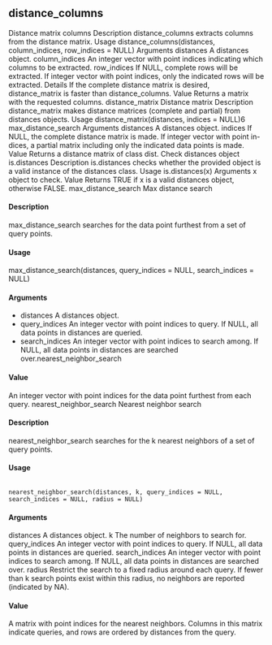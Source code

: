 

## distance_columns
Distance matrix columns
Description
distance_columns extracts columns from the distance matrix.
Usage
distance_columns(distances, column_indices, row_indices = NULL)
Arguments
distances
A distances object.
column_indices An integer vector with point indices indicating which columns to be extracted.
row_indices
If NULL, complete rows will be extracted. If integer vector with point indices,
only the indicated rows will be extracted.
Details
If the complete distance matrix is desired, distance_matrix is faster than distance_columns.
Value
Returns a matrix with the requested columns.
distance_matrix
Distance matrix
Description
distance_matrix makes distance matrices (complete and partial) from distances objects.
Usage
distance_matrix(distances, indices = NULL)6
max_distance_search
Arguments
distances A distances object.
indices If NULL, the complete distance matrix is made. If integer vector with point in-
dices, a partial matrix including only the indicated data points is made.
Value
Returns a distance matrix of class dist.
Check distances object
is.distances
Description
is.distances checks whether the provided object is a valid instance of the distances class.
Usage
is.distances(x)
Arguments
x
object to check.
Value
Returns TRUE if x is a valid distances object, otherwise FALSE.
max_distance_search
Max distance search

#### Description
max_distance_search searches for the data point furthest from a set of query points.

#### Usage
max_distance_search(distances, query_indices = NULL, search_indices = NULL)

#### Arguments
* distances A distances object.
* query_indices An integer vector with point indices to query. If NULL, all data points in distances are queried.
* search_indices An integer vector with point indices to search among. If NULL, all data points in distances are searched over.nearest_neighbor_search

#### Value
An integer vector with point indices for the data point furthest from each query.
nearest_neighbor_search
Nearest neighbor search

#### Description
nearest_neighbor_search searches for the k nearest neighbors of a set of query points.

#### Usage
<pre><code>
nearest_neighbor_search(distances, k, query_indices = NULL,
search_indices = NULL, radius = NULL)
</code></pre>

#### Arguments
distances A distances object.
k The number of neighbors to search for.
query_indices An integer vector with point indices to query. If NULL, all data points in distances
are queried.
search_indices An integer vector with point indices to search among. If NULL, all data points in
distances are searched over.
radius
Restrict the search to a fixed radius around each query. If fewer than k search
points exist within this radius, no neighbors are reported (indicated by NA).

#### Value
A matrix with point indices for the nearest neighbors. Columns in this matrix indicate queries, and
rows are ordered by distances from the query.
